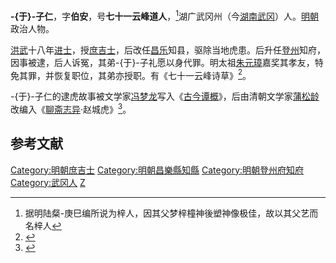 '''-{于}-子仁'''，字'''伯安'''，号'''七十一云峰道人'''，<ref>据明陆粲-庚巳编所说为梓人，因其父梦梓橦神後塑神像极佳，故以其父艺而名梓人</ref>湖广武冈州（今[[湖南|湖南]][[武冈|武冈]]）人。[[明朝|明朝]]政治人物。

[[洪武|洪武]]十八年[[进士|进士]]，授[[庶吉士|庶吉士]]，后改任[[昌乐|昌乐]]知县，驱除当地虎患。后升任[[登州|登州]]知府，因事被逮，后人诉冤，其弟-{于}-子礼愿以身代罪。明太祖[[朱元璋|朱元璋]]嘉奖其孝友，特免其罪，并恢复职位，其弟亦授职。有《七十一云峰诗草》<ref>{{cite book | language = zh-hans | author = 潘荣胜 | coauthors =  | title = 《明清进士录》 | url =  | date = 2006年 | location =  | publisher = [[中华书局|中华书局]] | id =  | isbn = 9787101043501 | pages = 2页 }}</ref>。

-{于}-子仁的逮虎故事被文学家[[冯梦龙|冯梦龙]]写入《[[古今谭概|古今谭概]]》，后由清朝文学家[[蒲松龄|蒲松龄]]改编入《[[聊斋志异|聊斋志异]]·赵城虎》<ref>{{cite book | language = zh-hans | author = 朱一玄 | coauthors =  | title = 《聊斋志异》资料汇编 | url =  | date = 1985年 | location =  | publisher = 中州古籍出版社 | id =  | isbn =  | pages = 173页 }}</ref>。

==参考文献==
<div class="references-small">
<references></references>
</div>

{{明朝人物小作品}}
{{洪武十八年乙丑科殿試金榜}}
{{DEFAULTSORT:Yu于}}
[[Category:明朝庶吉士|Category:明朝庶吉士]]
[[Category:明朝昌樂縣知縣|Category:明朝昌樂縣知縣]]
[[Category:明朝登州府知府|Category:明朝登州府知府]]
[[Category:武冈人|Category:武冈人]]
[[Category:于姓|Z]]